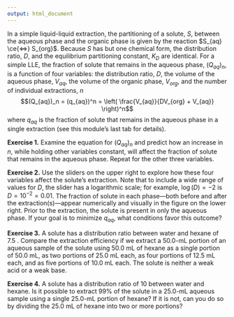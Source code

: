 ```yaml
---
output: html_document
---
```


<!-- The following script makes it possible to use the mhchem -->
<!-- latex package in a .Rmd file and to knit it into an .html file -->
<!-- the font size is scaled to 90% to match text -->

```{=html}
<script type="text/x-mathjax-config">
MathJax.Hub.Config({
  TeX: {
    extensions: ["[Contrib]/mhchem/mhchem.js"]
}
});
MathJax.Hub.Config({ 
        "HTML-CSS": { scale: 90 }, 
        SVG: { linebreaks: { automatic:true } }, 
 });
</script>
```

<!-- text for activity 1 -->

In a simple liquid-liquid extraction, the partitioning of a solute, $S$, between the aqueous phase and the organic phase is given by the reaction $S_{aq} \ce{<=>} S_{org}$. Because $S$ has but one chemical form, the distribution ratio, $D$, and the equilibrium partitioning constant, $K_D$ are identical. For a simple LLE, the fraction of solute that remains in the aqueous phase, $(Q_{aq})_n$, is a function of four variables: the distribution ratio, $D$, the volume of the aqueous phase, $V_{aq}$, the volume of the organic phase, $V_{org}$, and the number of individual extractions, $n$ 
$$(Q_{aq})_n = (q_{aq})^n = \left( \frac{V_{aq}}{DV_{org} + V_{aq}} \right)^n$$
where $q_{aq}$ is the fraction of solute that remains in the aqueous phase in a single extraction (see this module's last tab for details).

**Exercise 1.** Examine the equation for $(Q_{aq})_n$ and predict how an increase in $n$, while holding other variables constant, will affect the fraction of solute that remains in the aqueous phase. Repeat for the other three variables.

**Exercise 2.** Use the sliders on the upper right to explore how these four variables affect the solute's extraction. Note that to include a wide range of values for $D$, the slider has a logarithmic scale; for example, $\log(D) = -2$ is $D = 10^{-2} = 0.01$. The fraction of solute in each phase---both before and after the extraction(s)---appear numerically and visually in the figure on the lower right. Prior to the extraction, the solute is present in only the aqueous phase. If your goal is to minimize $q_{aq}$, what conditions favor this outcome?

**Exercise 3.** A solute has a distribution ratio between water and hexane of 7.5 . Compare the extraction efficiency if we extract a 50.0-mL portion of an aqueous sample of the solute using 50.0 mL of hexane as a single portion of 50.0 mL, as two portions of 25.0 mL each, as four portions of 12.5 mL each, and as five portions of 10.0 mL each. The solute is neither a weak acid or a weak base.

**Exercise 4.** A solute has a distribution ratio of 10 between water and hexane. Is it possible to extract 99% of the solute in a 25.0-mL aqueous sample using a single 25.0-mL portion of hexane? If it is not, can you do so by dividing the 25.0 mL of hexane into two or more portions?
